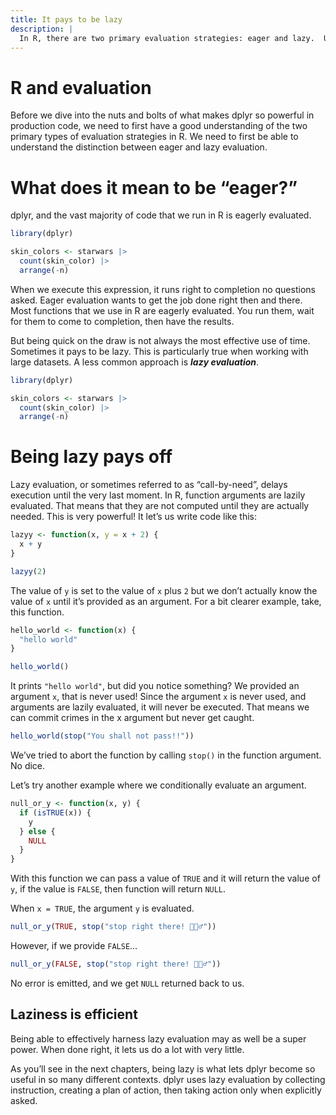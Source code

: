 ```yaml
---
title: It pays to be lazy
description: |
  In R, there are two primary evaluation strategies: eager and lazy.  Understanding lazy evaluation is key to harnessing dplyr's power in production code.
---
```


# R and evaluation {.reading}

Before we dive into the nuts and bolts of what makes dplyr so powerful in production code, we need to first have a good understanding of the two primary types of evaluation strategies in R. We need to first be able to understand the distinction between eager and lazy evaluation. 


# What does it mean to be "eager?" {.exercise}

dplyr, and the vast majority of code that we run in R is eagerly evaluated. 

```r
library(dplyr)

skin_colors <- starwars |>
  count(skin_color) |>
  arrange(-n)
```

When we execute this expression, it runs right to completion no questions asked. Eager evaluation wants to get the job done right then and there. Most functions that we use in R are eagerly evaluated. You run them, wait for them to come to completion, then have the results. 

But being quick on the draw is not always the most effective use of time. Sometimes it pays to be lazy. This is particularly true when working with large datasets. A less common approach is _**lazy evaluation**_.

:::{.script-pane}

```r
library(dplyr)

skin_colors <- starwars |>
  count(skin_color) |>
  arrange(-n)
```

:::


# Being lazy pays off {.reading}

<!-- should there be a way to click a word and have a popover of the definition? Like a glossary idea ? -->

Lazy evaluation, or sometimes referred to as "call-by-need", delays execution until the very last moment. In R, function arguments are lazily evaluated. That means that they are not computed until they are actually needed. This is very powerful! It let's us write code like this: 

```r
lazyy <- function(x, y = x + 2) {
  x + y
}

lazyy(2)
```

The value of `y` is set to the value of `x` plus `2` but we don't actually know the value of `x` until it's provided as an argument. For a bit clearer example, take, this function.

```r
hello_world <- function(x) {
  "hello world"
}

hello_world()
```


It prints `"hello world"`, but did you notice something? We provided an argument `x`, that is never used! Since the argument `x` is never used, and arguments are lazily evaluated, it will never be executed. That means we can commit crimes in the x argument but never get caught.

```r
hello_world(stop("You shall not pass!!"))
```

We've tried to abort the function by calling `stop()` in the function argument. No dice.

Let's try another example where we conditionally evaluate an argument.

```r
null_or_y <- function(x, y) {
  if (isTRUE(x)) {
    y
  } else {
    NULL
  }
}
```

With this function we can pass a value of `TRUE` and it will return the value of `y`, if the value is `FALSE`, then function will return `NULL`.

When `x = TRUE`, the argument `y` is evaluated. 

```r
null_or_y(TRUE, stop("stop right there! 👮🏻‍♂️"))
```

However, if we provide `FALSE`...

```r
null_or_y(FALSE, stop("stop right there! 👮🏻‍♂️"))
```

No error is emitted, and we get `NULL` returned back to us.

## Laziness is efficient

Being able to effectively harness lazy evaluation may as well be a super power. When done right, it lets us do a lot with very little.

As you'll see in the next chapters, being lazy is what lets dplyr become so useful in so many different contexts. dplyr uses lazy evaluation by collecting instruction, creating a plan of action, then taking action only when explicitly asked. 




